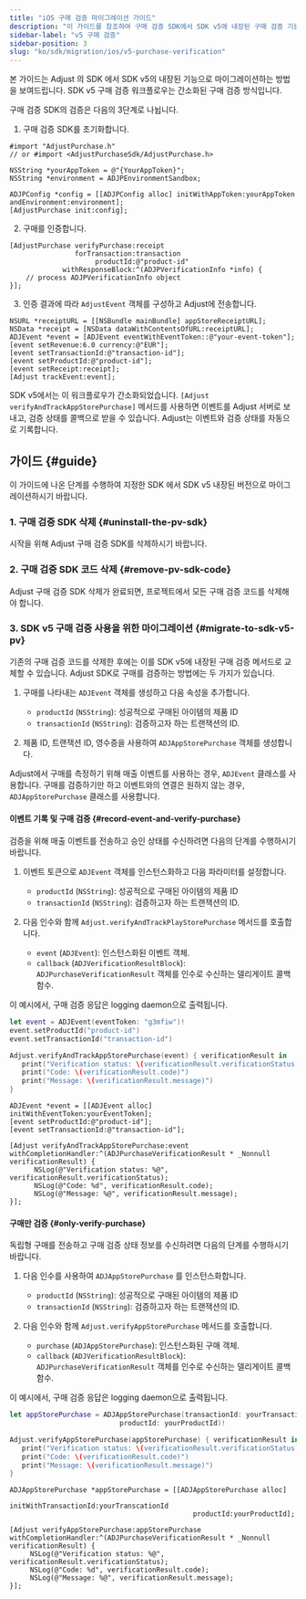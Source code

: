 ```yaml
---
title: "iOS 구매 검증 마이그레이션 가이드"
description: "이 가이드를 참조하여 구매 검증 SDK에서 SDK v5에 내장된 구매 검증 기능으로 마이그레이션하시기 바랍니다."
sidebar-label: "v5 구매 검증"
sidebar-position: 3
slug: "ko/sdk/migration/ios/v5-purchase-verification"
---
```


본 가이드는 Adjust 의 SDK 에서 SDK v5의 내장된 기능으로 마이그레이션하는 방법을 보여드립니다. SDK v5 구매 검증 워크플로우는 간소화된 구매 검증 방식입니다.

구매 검증 SDK의 검증은 다음의 3단계로 나뉩니다.

1. 구매 검증 SDK를 초기화합니다.

```objc
#import "AdjustPurchase.h"
// or #import <AdjustPurchaseSdk/AdjustPurchase.h>

NSString *yourAppToken = @"{YourAppToken}";
NSString *environment = ADJPEnvironmentSandbox;

ADJPConfig *config = [[ADJPConfig alloc] initWithAppToken:yourAppToken andEnvironment:environment];
[AdjustPurchase init:config];
```

2. 구매를 인증합니다.

```objc
[AdjustPurchase verifyPurchase:receipt
                forTransaction:transaction
                     productId:@"product-id"
             withResponseBlock:^(ADJPVerificationInfo *info) {
    // process ADJPVerificationInfo object
}];
```

3. 인증 결과에 따라 `AdjustEvent` 객체를 구성하고 Adjust에 전송합니다.

```objc
NSURL *receiptURL = [[NSBundle mainBundle] appStoreReceiptURL];
NSData *receipt = [NSData dataWithContentsOfURL:receiptURL];
ADJEvent *event = [ADJEvent eventWithEventToken::@"your-event-token"];
[event setRevenue:6.0 currency:@"EUR"];
[event setTransactionId:@"transaction-id"];
[event setProductId:@"product-id"];
[event setReceipt:receipt];
[Adjust trackEvent:event];
```

SDK v5에서는 이 워크플로우가 간소화되었습니다. `[Adjust verifyAndTrackAppStorePurchase]` 메서드를 사용하면 이벤트를 Adjust 서버로 보내고, 검증 상태를 콜백으로 받을 수 있습니다. Adjust는 이벤트와 검증 상태를 자동으로 기록합니다.

## 가이드 {#guide}

이 가이드에 나온 단계를 수행하여 지정한 SDK 에서 SDK v5 내장된 버전으로 마이그레이션하시기 바랍니다.

### 1\. 구매 검증 SDK 삭제 {#uninstall-the-pv-sdk}

시작을 위해 Adjust 구매 검증 SDK를 삭제하시기 바랍니다.

### 2\. 구매 검증 SDK 코드 삭제 {#remove-pv-sdk-code}

Adjust 구매 검증 SDK 삭제가 완료되면, 프로젝트에서 모든 구매 검증 코드를 삭제해야 합니다.

### 3\. SDK v5 구매 검증 사용을 위한 마이그레이션 {#migrate-to-sdk-v5-pv}

기존의 구매 검증 코드를 삭제한 후에는 이를 SDK v5에 내장된 구매 검증 메서드로 교체할 수 있습니다. Adjust SDK로 구매를 검증하는 방법에는 두 가지가 있습니다.

1. 구매를 나타내는 `ADJEvent` 객체를 생성하고 다음 속성을 추가합니다.

   -  `productId` \(`NSString`\): 성공적으로 구매된 아이템의 제품 ID
   -  `transactionId` \(`NSString`\): 검증하고자 하는 트랜잭션의 ID.

2. 제품 ID, 트랜잭션 ID, 영수증을 사용하여 `ADJAppStorePurchase` 객체를 생성합니다.

<Callout type="tip">

Adjust에서 구매를 측정하기 위해 매출 이벤트를 사용하는 경우, `ADJEvent` 클래스를 사용합니다. 구매를 검증하기만 하고 이벤트와의 연결은 원하지 않는 경우, `ADJAppStorePurchase` 클래스를 사용합니다.

</Callout>

#### 이벤트 기록 및 구매 검증 {#record-event-and-verify-purchase}

검증을 위해 매출 이벤트를 전송하고 승인 상태를 수신하려면 다음의 단계를 수행하시기 바랍니다.

1. 이벤트 토큰으로 `ADJEvent` 객체를 인스턴스화하고 다음 파라미터를 설정합니다.

   -  `productId` \(`NSString`\): 성공적으로 구매된 아이템의 제품 ID
   -  `transactionId` \(`NSString`\): 검증하고자 하는 트랜잭션의 ID.

2. 다음 인수와 함께 `Adjust.verifyAndTrackPlayStorePurchase` 메서드를 호출합니다.
   -  `event` \(`ADJEvent`\): 인스턴스화된 이벤트 객체.
   -  `callback` \(`ADJVerificationResultBlock`\): `ADJPurchaseVerificationResult` 객체를 인수로 수신하는 델리게이트 콜백 함수.

이 예시에서, 구매 검증 응답은 logging daemon으로 출력됩니다.

<Tabs>
<Tab title="Swift" sync="swift">

```swift
let event = ADJEvent(eventToken: "g3mfiw")!
event.setProductId("product-id")
event.setTransactionId("transaction-id")

Adjust.verifyAndTrackAppStorePurchase(event) { verificationResult in
   print("Verification status: \(verificationResult.verificationStatus)")
   print("Code: \(verificationResult.code)")
   print("Message: \(verificationResult.message)")
}
```

</Tab>
<Tab title="Objective-C" sync="objc">

```objc
ADJEvent *event = [[ADJEvent alloc] initWithEventToken:yourEventToken];
[event setProductId:@"product-id"];
[event setTransactionId:@"transaction-id"];

[Adjust verifyAndTrackAppStorePurchase:event withCompletionHandler:^(ADJPurchaseVerificationResult * _Nonnull verificationResult) {
      NSLog(@"Verification status: %@", verificationResult.verificationStatus);
      NSLog(@"Code: %d", verificationResult.code);
      NSLog(@"Message: %@", verificationResult.message);
}];
```

</Tab>
</Tabs>

#### 구매만 검증 {#only-verify-purchase}

독립형 구매를 전송하고 구매 검증 상태 정보를 수신하려면 다음의 단계를 수행하시기 바랍니다.

1. 다음 인수를 사용하여 `ADJAppStorePurchase` 를 인스턴스화합니다.

   -  `productId` \(`NSString`\): 성공적으로 구매된 아이템의 제품 ID
   -  `transactionId` \(`NSString`\): 검증하고자 하는 트랜잭션의 ID.

2. 다음 인수와 함께 `Adjust.verifyAppStorePurchase` 메서드를 호출합니다.
   -  `purchase` \(`ADJAppStorePurchase`\): 인스턴스화된 구매 객체.
   -  `callback` \(`ADJVerificationResultBlock`\): `ADJPurchaseVerificationResult` 객체를 인수로 수신하는 델리게이트 콜백 함수.

이 예시에서, 구매 검증 응답은 logging daemon으로 출력됩니다.

<Tabs>
<Tab title="Swift" sync="swift">

```swift
let appStorePurchase = ADJAppStorePurchase(transactionId: yourTransactionId,
                           productId: yourProductId)!

Adjust.verifyAppStorePurchase(appStorePurchase) { verificationResult in
   print("Verification status: \(verificationResult.verificationStatus)")
   print("Code: \(verificationResult.code)")
   print("Message: \(verificationResult.message)")
}
```

</Tab>
<Tab title="Objective-C" sync="objc">

```objc
ADJAppStorePurchase *appStorePurchase = [[ADJAppStorePurchase alloc]
                                             initWithTransactionId:yourTranscationId
                                             productId:yourProductId];

[Adjust verifyAppStorePurchase:appStorePurchase withCompletionHandler:^(ADJPurchaseVerificationResult * _Nonnull verificationResult) {
     NSLog(@"Verification status: %@", verificationResult.verificationStatus);
     NSLog(@"Code: %d", verificationResult.code);
     NSLog(@"Message: %@", verificationResult.message);
}];
```

</Tab>
</Tabs>
